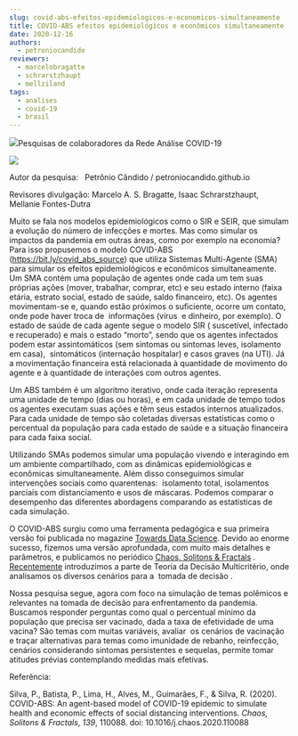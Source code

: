 ```yaml
---
slug: covid-abs-efeitos-epidemiologicos-e-economicos-simultaneamente
title: COVID-ABS efeitos epidemiológicos e econômicos simultaneamente
date: 2020-12-16
authors:
  - petroniocandido
reviewers:
  - marcelobragatte
  - schrarstzhaupt
  - mellziland
tags:
  - analises
  - covid-19
  - brasil
---
```

![](https://redeaanalisecovid.files.wordpress.com/2020/12/image1.png?w=1106)Pesquisas de colaboradores da Rede Análise COVID-19

![](https://redeaanalisecovid.files.wordpress.com/2020/12/covid-abs.gif?w=750)

Autor da pesquisa:   Petrônio Cândido / petroniocandido.github.io

Revisores divulgação: Marcelo A. S. Bragatte, Isaac Schrarstzhaupt, Mellanie Fontes-Dutra

Muito se fala nos modelos epidemiológicos como o SIR e SEIR, que simulam a evolução do número de infecções e mortes. Mas como simular os impactos da pandemia em outras áreas, como por exemplo na economia? Para isso propusemos o modelo COVID-ABS (<https://bit.ly/covid_abs_source>) que utiliza Sistemas Multi-Agente (SMA) para simular os efeitos epidemiológicos e econômicos simultaneamente. Um SMA contém uma população de agentes onde cada um tem suas próprias ações (mover, trabalhar, comprar, etc) e seu estado interno (faixa etária, estrato social, estado de saúde, saldo financeiro, etc). Os agentes movimentam-se e, quando estão próximos o suficiente, ocorre um contato, onde pode haver troca de  informações (vírus  e dinheiro, por exemplo). O estado de saúde de cada agente segue o modelo SIR ( suscetível, infectado e recuperado) e mais o estado “morto”, sendo que os agentes infectados podem estar assintomáticos (sem sintomas ou sintomas leves, isolamento em casa),  sintomáticos (internação hospitalar) e casos graves (na UTI). Já a movimentação financeira está relacionada à quantidade de movimento do agente e à quantidade de interações com outros agentes.

Um ABS também é um algoritmo iterativo, onde cada iteração representa uma unidade de tempo (dias ou horas), e em cada unidade de tempo todos os agentes executam suas ações e têm seus estados internos atualizados. Para cada unidade de tempo são coletadas diversas estatísticas como o percentual da população para cada estado de saúde e a situação financeira para cada faixa social. 

Utilizando SMAs podemos simular uma população vivendo e interagindo em um ambiente compartilhado, com as dinâmicas epidemiológicas e econômicas simultaneamente. Além disso conseguimos simular intervenções sociais como quarentenas:  isolamento total, isolamentos parciais com distanciamento e usos de máscaras. Podemos comparar o desempenho das diferentes abordagens comparando as estatísticas de cada simulação.

O COVID-ABS surgiu como uma ferramenta pedagógica e sua primeira versão foi publicada no magazine [Towards Data Science](https://towardsdatascience.com/agent-based-simulation-of-covid-19-health-and-economical-effects-6aa4ae0ff397). Devido ao enorme sucesso, fizemos uma versão aprofundada, com muito mais detalhes e parâmetros, e publicamos no periódico [Chaos, Solitons & Fractals](<https://doi.org/10.1016/j.chaos.2020.110088 / https://arxiv.org/abs/2006.10532>) . [Recentemente](https://proceedings.science/sbpo-2020/papers/tomada-de-decisao-multicriterio-para-classificacao-de-politicas-de-enfrentamento-a-covid-19) introduzimos a parte de Teoria da Decisão Multicritério, onde analisamos os diversos cenários para a  tomada de decisão .

Nossa pesquisa segue, agora com foco na simulação de temas polêmicos e relevantes na tomada de decisão para enfrentamento da pandemia. Buscamos responder perguntas como qual o percentual mínimo da população que precisa ser vacinado, dada a taxa de efetividade de uma vacina? São temas com muitas variáveis, avaliar  os cenários de vacinação e traçar alternativas para temas como imunidade de rebanho, reinfecção, cenários considerando sintomas persistentes e sequelas, permite tomar atitudes prévias contemplando medidas mais efetivas.  

Referência:

Silva, P., Batista, P., Lima, H., Alves, M., Guimarães, F., & Silva, R. (2020). COVID-ABS: An agent-based model of COVID-19 epidemic to simulate health and economic effects of social distancing interventions. *Chaos, Solitons & Fractals*, *139*, 110088. doi: 10.1016/j.chaos.2020.110088